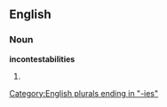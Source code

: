 ==English==

===Noun===
'''incontestabilities'''

# {{plural of|[[incontestability]]}}

[[Category:English plurals ending in "-ies"]]